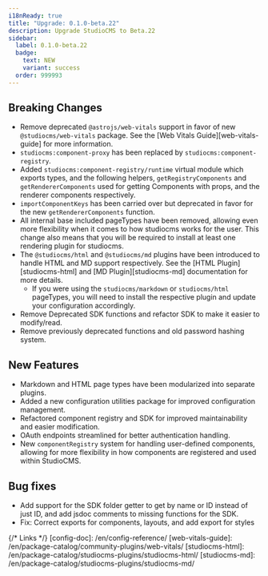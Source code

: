 ```yaml
---
i18nReady: true
title: "Upgrade: 0.1.0-beta.22"
description: Upgrade StudioCMS to Beta.22
sidebar:
  label: 0.1.0-beta.22
  badge:
    text: NEW
    variant: success
  order: 999993
---
```



<QuickUpdate />

## Breaking Changes

- Remove deprecated `@astrojs/web-vitals` support in favor of new `@studiocms/web-vitals` package. See the [Web Vitals Guide][web-vitals-guide] for more information.
- `studiocms:component-proxy` has been replaced by `studiocms:component-registry`.
- Added `studiocms:component-registry/runtime` virtual module which exports types, and the following helpers, `getRegistryComponents` and `getRendererComponents` used for getting Components with props, and the renderer components respectively.
- `importComponentKeys` has been carried over but deprecated in favor for the new `getRendererComponents` function.
- All internal base included pageTypes have been removed, allowing even more flexibility when it comes to how studiocms works for the user. This change also means that you will be required to install at least one rendering plugin for studiocms.
- The `@studiocms/html` and `@studiocms/md` plugins have been introduced to handle HTML and MD support respectively. See the [HTML Plugin][studiocms-html] and [MD Plugin][studiocms-md] documentation for more details.
  - If you were using the `studiocms/markdown` or `studiocms/html` pageTypes, you will need to install the respective plugin and update your configuration accordingly.
- Remove Deprecated SDK functions and refactor SDK to make it easier to modify/read.
- Remove previously deprecated functions and old password hashing system.

## New Features

- Markdown and HTML page types have been modularized into separate plugins.
- Added a new configuration utilities package for improved configuration management.
- Refactored component registry and SDK for improved maintainability and easier modification.
- OAuth endpoints streamlined for better authentication handling.
- New `componentRegistry` system for handling user-defined components, allowing for more flexibility in how components are registered and used within StudioCMS.

## Bug fixes

- Add support for the SDK folder getter to get by name or ID instead of just ID, and add jsdoc comments to missing functions for the SDK.
- Fix: Correct exports for components, layouts, and add export for styles

{/* Links */}
[config-doc]: /en/config-reference/
[web-vitals-guide]: /en/package-catalog/community-plugins/web-vitals/
[studiocms-html]: /en/package-catalog/studiocms-plugins/studiocms-html/
[studiocms-md]: /en/package-catalog/studiocms-plugins/studiocms-md/